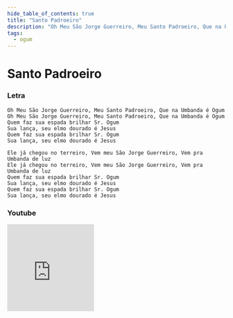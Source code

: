 ```yaml
---
hide_table_of_contents: true
title: "Santo Padroeiro"
description: "Oh Meu São Jorge Guerreiro, Meu Santo Padroeiro, Que na Umbanda é Ogum Oh Meu São Jorge Guerreiro, Meu Santo Padroeiro, Que na Umbanda é Ogum Quem faz sua espada brilhar Sr. Ogum Sua lança, seu elmo dourado é Jesus Quem faz sua espada brilhar Sr. Ogum Sua lança, seu elmo dourado é Jesus Ele já chegou no terreiro, Vem meu São Jorge Guerreiro, Vem pra Umbanda de luz Ele já chegou no terreiro, Vem meu São Jorge Guerreiro, Vem pra Umbanda de luz Quem faz sua espada brilhar Sr. Ogum Sua lança, seu elmo dourado é Jesus Quem faz sua espada brilhar Sr. Ogum Sua lança, seu elmo dourado é Jesus"
tags:
  - ogum
---
```


# Santo Padroeiro

### Letra

```text
Oh Meu São Jorge Guerreiro, Meu Santo Padroeiro, Que na Umbanda é Ogum
Oh Meu São Jorge Guerreiro, Meu Santo Padroeiro, Que na Umbanda é Ogum
Quem faz sua espada brilhar Sr. Ogum
Sua lança, seu elmo dourado é Jesus
Quem faz sua espada brilhar Sr. Ogum
Sua lança, seu elmo dourado é Jesus

Ele já chegou no terreiro, Vem meu São Jorge Guerreiro, Vem pra Umbanda de luz
Ele já chegou no terreiro, Vem meu São Jorge Guerreiro, Vem pra Umbanda de luz
Quem faz sua espada brilhar Sr. Ogum
Sua lança, seu elmo dourado é Jesus
Quem faz sua espada brilhar Sr. Ogum
Sua lança, seu elmo dourado é Jesus
```

### Youtube

<iframe
  width="200"
  height="200"
  src="https://www.youtube.com/embed/D1GTRC5hB2o"
  title="YouTube video player"
  frameborder="0"
  allow="accelerometer; autoplay; clipboard-write; encrypted-media; gyroscope; picture-in-picture; web-share"
  referrerpolicy="strict-origin-when-cross-origin"
  allowfullscreen
></iframe>